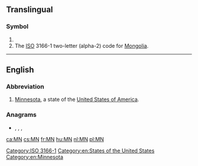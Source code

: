 {{also|mn|Mn|mN|.mn|m'n|m.n.}}
==Translingual==

===Symbol===
{{head|mul|symbol}}

# {{SI-unit-abb|mega|newton|[[force]]}}
# The [[ISO]] 3166-1 two-letter (alpha-2) code for [[Mongolia]].

[[Category:ISO 3166-1]]

----

==English==

===Abbreviation===
{{rfc-header|Abbreviation}}
{{head|en|abbreviation}}

# [[Minnesota]], a state of the [[United States of America]].

===Anagrams===
* {{l|en|N.M.}}, {{l|en|NM}}, {{l|en|Nm}}, {{l|en|nm}}

[[Category:en:States of the United States]]
[[Category:en:Minnesota]]

[[ca:MN]]
[[cs:MN]]
[[fr:MN]]
[[hu:MN]]
[[nl:MN]]
[[pl:MN]]